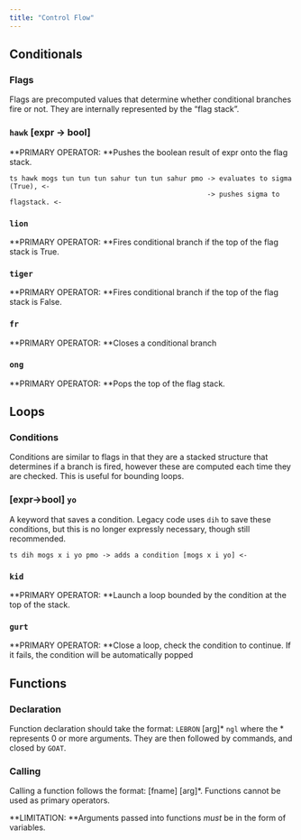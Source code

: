 ```yaml
---
title: "Control Flow"
---
```


## Conditionals

### Flags

Flags are precomputed values that determine whether conditional branches fire or not. They are internally represented by the “flag stack”.

### `hawk` [expr -\> bool]

\*\*PRIMARY OPERATOR: \*\*Pushes the boolean result of expr onto the flag stack.

```
ts hawk mogs tun tun tun sahur tun tun sahur pmo -> evaluates to sigma (True), <-
                                                 -> pushes sigma to flagstack. <-
```

### `lion`

\*\*PRIMARY OPERATOR: \*\*Fires conditional branch if the top of the flag stack is True.

### `tiger`

\*\*PRIMARY OPERATOR: \*\*Fires conditional branch if the top of the flag stack is False.

### `fr`

\*\*PRIMARY OPERATOR: \*\*Closes a conditional branch

### `ong`

\*\*PRIMARY OPERATOR: \*\*Pops the top of the flag stack.

## Loops

### Conditions

Conditions are similar to flags in that they are a stacked structure that determines if a branch is fired, however these are computed each time they are checked. This is useful for bounding loops.

### [expr-\>bool] `yo`

A keyword that saves a condition. Legacy code uses `dih` to save these conditions, but this is no longer expressly necessary, though still recommended.

```
ts dih mogs x i yo pmo -> adds a condition [mogs x i yo] <-
```

### `kid`

\*\*PRIMARY OPERATOR: \*\*Launch a loop bounded by the condition at the top of the stack.

### `gurt`

\*\*PRIMARY OPERATOR: \*\*Close a loop, check the condition to continue. If it fails, the condition will be automatically popped

## Functions

### Declaration

Function declaration should take the format: `LEBRON` [arg]\* `ngl` where the \* represents 0 or more arguments. They are then followed by commands, and closed by `GOAT`.

### Calling

Calling a function follows the format: [fname] [arg]\*. Functions cannot be used as primary operators.

**LIMITATION: **Arguments passed into functions _must_ be in the form of variables.